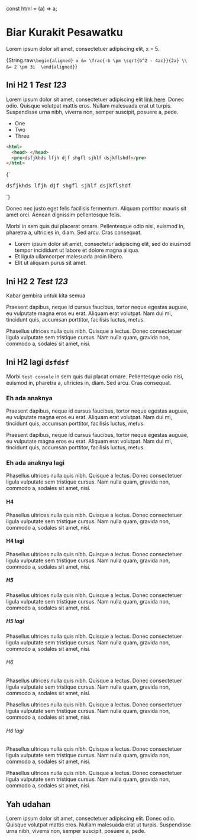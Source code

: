 const html = (a) => a;

# Biar Kurakit Pesawatku

Lorem ipsum dolor sit amet, consectetuer adipiscing elit, <Latex>x = 5</Latex>.

<Latex block>{String.raw`
  \begin{aligned}
    x &= \frac{-b \pm \sqrt{b^2 - 4ac}}{2a} \\
    &= 2 \pm 3i 
  \end{aligned}
`}</Latex>

## Ini H2 1 _Test 123_

Lorem ipsum dolor sit amet, consectetuer adipiscing elit [link here](example.com). Donec odio. Quisque volutpat mattis eros. Nullam malesuada erat ut turpis. Suspendisse urna nibh, viverra non, semper suscipit, posuere a, pede.

- One
- Two
- Three

```html
<html>
  <head> </head>
  <pre>dsfjkhds lfjh djf shgfl sjhlf dsjkflshdf</pre>
</html>
```

<SyntaxHighlighter language="html">{`
  <html>
    <head> </head>
    <pre>dsfjkhds lfjh djf shgfl sjhlf dsjkflshdf</pre>
  </html>
`}</SyntaxHighlighter>

Donec nec justo eget felis facilisis fermentum. Aliquam porttitor mauris sit amet orci. Aenean dignissim pellentesque felis.

Morbi in sem quis dui placerat ornare. Pellentesque odio nisi, euismod in, pharetra a, ultricies in, diam. Sed arcu. Cras consequat.

- Lorem ipsum dolor sit amet, consectetur adipiscing elit, sed do eiusmod tempor incididunt ut labore et dolore magna aliqua.
- Et ligula ullamcorper malesuada proin libero.
- Elit ut aliquam purus sit amet.

## Ini H2 2 _Test 123_

Kabar gembira untuk kita semua

Praesent dapibus, neque id cursus faucibus, tortor neque egestas auguae, eu vulputate magna eros eu erat. Aliquam erat volutpat. Nam dui mi, tincidunt quis, accumsan porttitor, facilisis luctus, metus.

Phasellus ultrices nulla quis nibh. Quisque a lectus. Donec consectetuer ligula vulputate sem tristique cursus. Nam nulla quam, gravida non, commodo a, sodales sit amet, nisi.

## Ini H2 lagi `dsfdsf`

Morbi `test console` in sem quis dui placat ornare. Pellentesque odio nisi, euismod in, pharetra a, ultricies in, diam. Sed arcu. Cras consequat.

### Eh ada anaknya

Praesent dapibus, neque id cursus faucibus, tortor neque egestas auguae, eu vulputate magna eros eu erat. Aliquam erat volutpat. Nam dui mi, tincidunt quis, accumsan porttitor, facilisis luctus, metus.

Praesent dapibus, neque id cursus faucibus, tortor neque egestas auguae, eu vulputate magna eros eu erat. Aliquam erat volutpat. Nam dui mi, tincidunt quis, accumsan porttitor, facilisis luctus, metus.

### Eh ada anaknya lagi

Phasellus ultrices nulla quis nibh. Quisque a lectus. Donec consectetuer ligula vulputate sem tristique cursus. Nam nulla quam, gravida non, commodo a, sodales sit amet, nisi.

#### H4

Phasellus ultrices nulla quis nibh. Quisque a lectus. Donec consectetuer ligula vulputate sem tristique cursus. Nam nulla quam, gravida non, commodo a, sodales sit amet, nisi.

#### H4 lagi

Phasellus ultrices nulla quis nibh. Quisque a lectus. Donec consectetuer ligula vulputate sem tristique cursus. Nam nulla quam, gravida non, commodo a, sodales sit amet, nisi.

##### H5

Phasellus ultrices nulla quis nibh. Quisque a lectus. Donec consectetuer ligula vulputate sem tristique cursus. Nam nulla quam, gravida non, commodo a, sodales sit amet, nisi.

##### H5 lagi

Phasellus ultrices nulla quis nibh. Quisque a lectus. Donec consectetuer ligula vulputate sem tristique cursus. Nam nulla quam, gravida non, commodo a, sodales sit amet, nisi.

###### H6

Phasellus ultrices nulla quis nibh. Quisque a lectus. Donec consectetuer ligula vulputate sem tristique cursus. Nam nulla quam, gravida non, commodo a, sodales sit amet, nisi.

Phasellus ultrices nulla quis nibh. Quisque a lectus. Donec consectetuer ligula vulputate sem tristique cursus. Nam nulla quam, gravida non, commodo a, sodales sit amet, nisi.

###### H6 lagi

Phasellus ultrices nulla quis nibh. Quisque a lectus. Donec consectetuer ligula vulputate sem tristique cursus. Nam nulla quam, gravida non, commodo a, sodales sit amet, nisi.

Phasellus ultrices nulla quis nibh. Quisque a lectus. Donec consectetuer ligula vulputate sem tristique cursus. Nam nulla quam, gravida non, commodo a, sodales sit amet, nisi.

## Yah udahan

Lorem ipsum dolor sit amet, consectetuer adipiscing elit. Donec odio. Quisque volutpat mattis eros. Nullam malesuada erat ut turpis. Suspendisse urna nibh, viverra non, semper suscipit, posuere a, pede.
